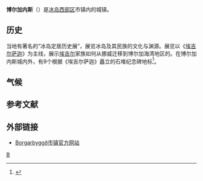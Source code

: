 {{Infobox Settlement
| name = 博尔加内斯
| native_name = Borgarnes
| native_name_lang = is
| settlement_type = [[冰岛城市列表|城镇]]
| image_skyline = {{multiple image
| border                 = infobox
| total_width            = 290
| image_style            = border:1;
| perrow                 = 1/3/2/2
| image1                 = 1 borgarnes aerial pano 2017.jpg
| image2                 = Borgarnes - Kirche.jpg
| image3                 = Egill Skallagrímsson 1995-IS-02-00.jpg
| image4                 = 2009 Borgarnes Stadtkern.jpg
| image5                 = 2005-05-25 11 58 59 Iceland-Borgarnes.jpg
| image6                 = Island (160706775).jpeg
| image7                 = View of Borgarnes Iceland.jpg
| image8                 = The Boat (161127103).jpeg
}}
| image_caption = 博尔加内斯风景
| image_map = Borgarbyggd map.png
| map_caption = Borgarbyggð市镇在冰岛的位置
| pushpin_map = Iceland
| pushpin_label_position = bottom
| subdivision_type = 国家
| subdivision_name = {{ICE}}
| subdivision_type1 = [[冰岛行政区划#选区|选区]]
| subdivision_name1 = {{le|西北选区|Northwest (Icelandic constituency)}}
| subdivision_type2 = [[冰岛行政区划#地区|地区]]
| subdivision_name2 = [[西部區_(冰島)|西部区]]
| subdivision_type3 = [[冰岛行政区划#市镇|市镇]]
| subdivision_name3 = {{le|Borgarbyggð|Borgarbyggð}}
| elevation_m = 
| elevation_ft = 
| unit_pref = Metric
| area_footnotes  = <ref name="Brinkhoff"/>
| area_total_km2 = 1.46
| population_as_of = 2021年
| population_total = 2,108
| population_density_km2 = 
| population_footnotes = <ref name="Brinkhoff"/>
| timezone = [[格林威治標準時間|GMT]]
| utc_offset = +0
| timezone_DST = 
| utc_offset_DST = 
| website =  
}}
'''博尔加内斯'''（{{lang-is|Borgarnes}}）是[[冰岛|冰岛]][[西部區_(冰島)|西部区]]{{le|Borgarbyggð|Borgarbyggð}}市镇内的城镇。

== 历史 ==
当地有著名的“冰岛定居历史展”，展览冰岛及其民族的文化与渊源。展览以《[[埃吉尔萨迦|埃吉尔萨迦]]》为主线，展示[[埃吉爾|埃吉尔]]家族如何从挪威迁移到博尔加海湾地区的。在博尔加内斯城内外，有9个根据《埃吉尔萨迦》矗立的石堆纪念碑地标<ref>{{Cite book|title=冰与火的国度 冰岛|last=王荣华著|first=|publisher=上海：上海锦绣文章出版社|year=2011.10|isbn=978-7-5452-1009-5|location=|pages=115-116}}</ref>。

== 气候 ==
{{Weather box
|location= Hvanneyri（离博尔加内斯6.6公里远，1964-1993）
|metric first= Yes
|single line= Yes
|Jan record high C = 11.5
|Feb record high C =10.8
|Mar record high C =15.8
|Apr record high C =15.9
|May record high C =20.8
|Jun record high C =19.5
|Jul record high C = 26.1
|Aug record high C =22.0
|Sep record high C =18.6
|Oct record high C =15.0
|Nov record high C =13.4
|Dec record high C =11.8 
|Jan high C= 1.1 
|Feb high C=2.1 
|Mar high C=2.4
|Apr high C= 5.1
|May high C=9.2
|Jun high C= 12.1
|Jul high C= 13.6
|Aug high C=13.1
|Sep high C=9.7 
|Oct high C= 6.0
|Nov high C=2.8 
|Dec high C=1.5  
|Jan mean C= -2.3
|Feb mean C=-1.1
|Mar mean C=-0.8
|Apr mean C=1.9 
|May mean C=5.6
|Jun mean C= 8.6
|Jul mean C= 10.3
|Aug mean C=9.7 
|Sep mean C=6.4 
|Oct mean C= 3.0
|Nov mean C=-0.2
|Dec mean C=-1.9  
|Jan low C= -6.1
|Feb low C=-4.4 
|Mar low C=-4.0
|Apr low C= -1.3
|May low C=2.0
|Jun low C= 5.3
|Jul low C= 7.1
|Aug low C=6.4 
|Sep low C=3.1 
|Oct low C= -0.1
|Nov low C=-3.5 
|Dec low C=-5.5  
|Jan record low C = -24.2
|Feb record low C =-22.0
|Mar record low C =-20.8
|Apr record low C = -23.1
|May record low C =-10.1
|Jun record low C = -3.7
|Jul record low C = 0.0
|Aug record low C =-4.7
|Sep record low C =-7.3
|Oct record low C = -15.6
|Nov record low C =-18.2
|Dec record low C =-22.0
|precipitation colour = green
|Jan precipitation mm = 90.9
|Feb precipitation mm =98.8
|Mar precipitation mm =85.6
|Apr precipitation mm = 67.4
|May precipitation mm =48.6
|Jun precipitation mm = 53.1
|Jul precipitation mm = 51.0
|Aug precipitation mm =73.5
|Sep precipitation mm =69.1
|Oct precipitation mm = 100.9
|Nov precipitation mm =97.2
|Dec precipitation mm =100.0
|source = Icelandic Met Office<ref>{{Cite web|url=http://www.vedur.is/Medaltalstoflur-txt/Stod_105_Hvanneyri.ManMedal.txt|title=Monthly Temperature and Precipitation Averages for Hvanneyri|publisher=Icelandic Meteorological Office|accessdate=2016-06-04|archive-date=2019-11-10|archive-url=https://web.archive.org/web/20191110074326/https://www.vedur.is/Medaltalstoflur-txt/Stod_105_Hvanneyri.ManMedal.txt|dead-url=no}}</ref>}}

== 参考文献 ==
{{Reflist|30em|refs=
<ref name="Brinkhoff">{{cite web | url = https://www.citypopulation.de/en/iceland/towns/ | title = ICELAND: All Urban Settlements | author = Brinkhoff, Thomas | language = en | publisher = citypopulation.de | accessdate = 2021-04-30 | archive-date = 2021-01-19 | archive-url = https://web.archive.org/web/20210119215234/https://www.citypopulation.de/en/iceland/towns/ | dead-url = no }}</ref>
}}

== 外部链接 ==
{{commonscat|Borgarnes}}
* [https://www.borgarbyggd.is/ Borgarbyggð市镇官方网站] {{Wayback|url=https://www.borgarbyggd.is/ |date=20210501091202 }} {{et icon}}

{{Cities and towns in Iceland}}
{{Authority control}}
{{Iceland-geo-stub}}

[[Category:冰岛城市|B]]